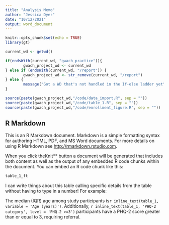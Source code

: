 ```yaml
---
title: "Analysis Memo"
author: "Jessica Dyer"
date: "10/12/2021"
output: word_document
---
```


```r
knitr::opts_chunk$set(echo = TRUE)
library(gt)

current_wd <- getwd()

if(endsWith(current_wd, "gwach_practice")){
        gwach_project_wd <- current_wd
} else if (endsWith(current_wd, "/report")) {
        gwach_project_wd <- str_remove(current_wd, "/report")
} else {
        message("Got a WD that's not handled in the If-else ladder yet")
}

source(paste(gwach_project_wd,"/code/data_import.R", sep = ""))
source(paste(gwach_project_wd,"/code/table_1.R", sep = ""))
source(paste(gwach_project_wd,"/code/enrollment_figure.R", sep = ""))
```

## R Markdown

This is an R Markdown document. Markdown is a simple formatting syntax for authoring HTML, PDF, and MS Word documents. For more details on using R Markdown see <http://rmarkdown.rstudio.com>.

When you click theKnit** button a document will be generated that includes both content as well as the output of any embedded R code chunks within the document. You can embed an R code chunk like this:

```r
table_1_ft
```

I can write things about this table calling specific details from the table without having to type in a number! For example: 


The median (IQR) age among study participants is`r inline_text(table_1, variable = 'Age (years)')`. Additionally, `r inline_text(table_1, 'PHQ-2 category', level = 'PHQ-2 >=3')` participants have a PHQ-2 score greater than or equal to 3, requiring referral. 

